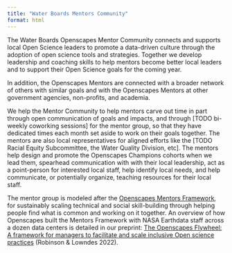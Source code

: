 ```yaml
---
title: "Water Boards Mentors Community"
format: html
---
```


The Water Boards Openscapes Mentor Community connects and supports local Open Science leaders to promote a data-driven culture through the adoption of open science tools and strategies. Together we develop leadership and coaching skills to help mentors become better local leaders and to support their Open Science goals for the coming year.

In addition, the Openscapes Mentors are connected with a broader network of others with similar goals and with the Openscapes Mentors at other government agencies, non-profits, and academia.

We help the Mentor Community to help mentors carve out time in part through open communication of goals and impacts, and through
\[TODO bi-weekly coworking sessions\] for the mentor group, so that they have
dedicated times each month set aside to work on their goals together.
The mentors are also local representatives for aligned efforts like the \[TODO Racial Equity Subcommittee, the Water Quality Division, etc\]. The
mentors help design and promote the Openscapes Champions cohorts when we lead them, spearhead communication with with their local leadership, act as a point-person for interested local staff, help identify local needs, and
help communicate, or potentially organize, teaching resources for their
local staff.

The mentor group is modeled after the [Openscapes Mentors Framework](https://openscapes.github.io/approach-guide/mentors-framework), for sustainably scaling technical and social skill-building through helping people find what is common and working on it together. An overview of how Openscapes built the Mentors Framework with NASA Earthdata
staff across a dozen data centers is detailed in our preprint: [The Openscapes Flywheel: A framework for managers to facilitate and scale inclusive Open science practices](https://eartharxiv.org/repository/view/4560/) (Robinson & Lowndes 2022).
